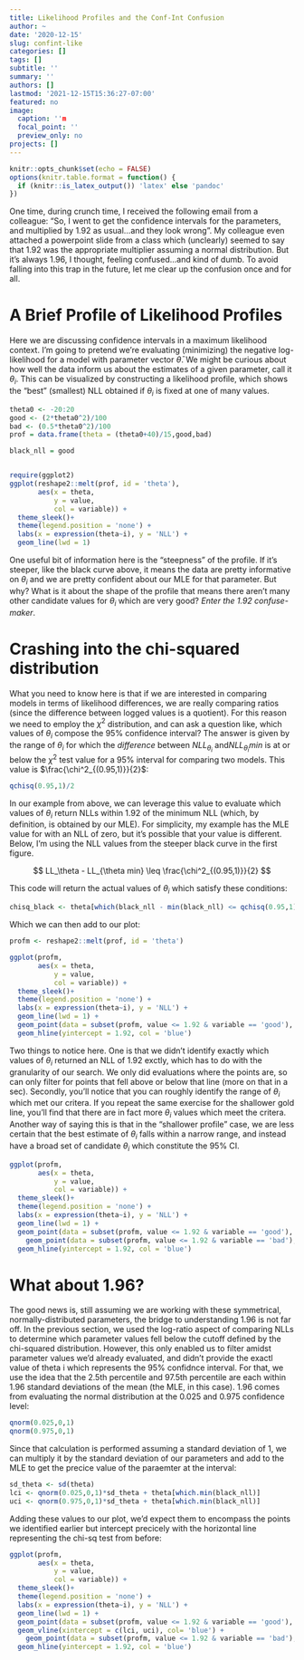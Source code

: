 ```yaml
---
title: Likelihood Profiles and the Conf-Int Confusion
author: ~
date: '2020-12-15'
slug: confint-like
categories: []
tags: []
subtitle: ''
summary: ''
authors: []
lastmod: '2021-12-15T15:36:27-07:00'
featured: no
image:
  caption: ''m
  focal_point: ''
  preview_only: no
projects: []
---
```

```r
knitr::opts_chunk$set(echo = FALSE)
options(knitr.table.format = function() {
  if (knitr::is_latex_output()) 'latex' else 'pandoc'
})
```

One time, during crunch time, I received the following email from a colleague:
"So, I went to get the confidence intervals for the parameters, and multiplied by 1.92 as usual...and they look wrong". My colleague even attached a powerpoint slide from a class which (unclearly) seemed to say that 1.92 was the appropriate multiplier assuming a normal distribution. But it's always 1.96, I thought, feeling confused...and kind of dumb. To avoid falling into this trap in the future, let me clear up the confusion once and for all.

# A Brief Profile of Likelihood Profiles
Here we are discussing confidence intervals in a maximum likelihood context. I'm going to pretend we're evaluating (minimizing) the negative log-likelihood for a model with parameter vector $\bar\theta$. We might be curious about how well the data inform us about the estimates of a given parameter, call it $\theta_i$. This can be visualized by constructing a likelihood profile, which shows the "best" (smallest) NLL obtained if $\theta_i$ is fixed at one of many values.

```r

theta0 <- -20:20
good <- (2*theta0^2)/100
bad <- (0.5*theta0^2)/100
prof = data.frame(theta = (theta0+40)/15,good,bad)

black_nll = good


require(ggplot2)
ggplot(reshape2::melt(prof, id = 'theta'), 
       aes(x = theta, 
           y = value,
           col = variable)) +
  theme_sleek()+
  theme(legend.position = 'none') +
  labs(x = expression(theta~i), y = 'NLL') +
  geom_line(lwd = 1) 
```


One useful bit of information here is the "steepness" of the profile. If it's steeper, like the black curve above, it means the data are pretty informative on $\theta_i$ and we are pretty confident about our MLE for that parameter. But why? What is it about the shape of the profile that means there aren't many other candidate values for $\theta_i$ which are very good? *Enter the 1.92 confuse-maker*. 

# Crashing into the chi-squared distribution
What you need to know here is that if we are interested in comparing models in terms of likelihood differences, we are really comparing ratios (since the difference between logged values is a quotient). For this reason we need to employ the $\chi^2$ distribution, and can ask a question like, which values of $\theta_i$ compose the 95% confidence interval? The answer is given by the range of $\theta_i$ for which the *difference* between $NLL_{\theta_i}$ and$NLL_{\theta_i}min$ is at or below the $\chi^2$ test value for a 95% interval for comparing two models. This value is $\frac{\chi^2_{(0.95,1)}}{2}$:

```r
qchisq(0.95,1)/2
```

In our example from above, we can leverage this value to evaluate which values of $\theta_i$ return NLLs within 1.92 of the minimum NLL (which, by definition, is obtained by our MLE). For simplicity, my example has the MLE value for with an NLL of zero, but it's possible that your value is different. Below, I'm using the NLL values from the steeper black curve in the first figure.


$$
LL_\theta - LL_{\theta min} \leq \frac{\chi^2_{(0.95,1)}}{2}
$$

This code will return the actual values of  $\theta_i$ which satisfy these conditions:
```r
chisq_black <- theta[which(black_nll - min(black_nll) <= qchisq(0.95,1)/2)]
```

Which we can then add to our plot:
```r
profm <- reshape2::melt(prof, id = 'theta')

ggplot(profm, 
       aes(x = theta, 
           y = value,
           col = variable)) +
  theme_sleek()+
  theme(legend.position = 'none') +
  labs(x = expression(theta~i), y = 'NLL') +
  geom_line(lwd = 1) +
  geom_point(data = subset(profm, value <= 1.92 & variable == 'good'), col = 'blue') +
  geom_hline(yintercept = 1.92, col = 'blue')
```

Two things to notice here. One is that we didn't identify exactly which values of $\theta_i$ returned an NLL of 1.92 exctly, which has to do with the granularity of our search. We only did evaluations where the points are, so can only filter for points that fell above or below that line (more on that in a sec). Secondly, you'll notice that you can roughly identify the range of $\theta_i$ which met our critera. If you repeat the same exercise for the shallower gold line, you'll find that there are in fact more $\theta_i$ values which meet the critera. Another way of saying this is that in the "shallower profile" case, we are less certain that the best estimate of $\theta_i$ falls within a narrow range, and instead have a broad set of candidate $\theta_i$ which constitute the 95% CI.

```r
ggplot(profm, 
       aes(x = theta, 
           y = value,
           col = variable)) +
  theme_sleek()+
  theme(legend.position = 'none') +
  labs(x = expression(theta~i), y = 'NLL') +
  geom_line(lwd = 1) +
  geom_point(data = subset(profm, value <= 1.92 & variable == 'good'), col = 'black') +
    geom_point(data = subset(profm, value <= 1.92 & variable == 'bad'), col = 'blue') +
  geom_hline(yintercept = 1.92, col = 'blue')
```

# What about 1.96?
The good news is, still assuming we are working with these symmetrical, normally-distributed parameters, the bridge to understanding 1.96 is not far off. In the previous section, we used the log-ratio aspect of comparing NLLs to determine which parameter values fell below the cutoff defined by the chi-squared distribution. However, this only enabled us to filter amidst parameter values we'd already evaluated, and didn't provide the exactl value of theta i which represents the 95% confidnce interval. For that, we use the idea that the 2.5th percentile and 97.5th percentile are each within 1.96 standard deviations of the mean (the MLE, in this case). 1.96 comes from evaluating the normal distribution at the 0.025 and 0.975 confidence level:

```r
qnorm(0.025,0,1)
qnorm(0.975,0,1)
```
Since that calculation is performed assuming a standard deviation of 1, we can multiply it by the standard deviation of our parameters and add to the MLE to get the precice value of the paraemter at the interval:
```r
sd_theta <- sd(theta)
lci <- qnorm(0.025,0,1)*sd_theta + theta[which.min(black_nll)]
uci <- qnorm(0.975,0,1)*sd_theta + theta[which.min(black_nll)]
```

Adding these values to our plot, we'd expect them to encompass the points we identified earlier but intercept precicely with the horizontal line representing the chi-sq test from before:
```r
ggplot(profm, 
       aes(x = theta, 
           y = value,
           col = variable)) +
  theme_sleek()+
  theme(legend.position = 'none') +
  labs(x = expression(theta~i), y = 'NLL') +
  geom_line(lwd = 1) +
  geom_point(data = subset(profm, value <= 1.92 & variable == 'good'), col = 'blue') +
  geom_vline(xintercept = c(lci, uci), col= 'blue') +
    geom_point(data = subset(profm, value <= 1.92 & variable == 'bad'), col = 'blue') +
  geom_hline(yintercept = 1.92, col = 'blue')
```